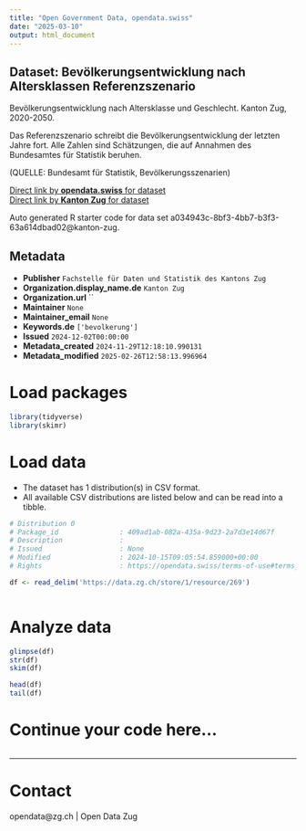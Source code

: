 ```yaml
---
title: "Open Government Data, opendata.swiss"
date: "2025-03-10"
output: html_document
---
```


## Dataset: Bevölkerungsentwicklung nach Altersklassen Referenzszenario

Bevölkerungsentwicklung nach Altersklasse und Geschlecht. Kanton Zug, 2020-2050.

Das Referenzszenario schreibt die Bevölkerungsentwicklung der letzten Jahre fort. Alle Zahlen sind Schätzungen, die auf Annahmen des Bundesamtes für Statistik beruhen.


(QUELLE: Bundesamt für Statistik, Bevölkerungsszenarien)

[Direct link by **opendata.swiss** for dataset](https://opendata.swiss/de/dataset/szenarien-der-zukunftigen-bevolkerungsentwicklung)<br>
[Direct link by **Kanton Zug** for dataset](https://www.zg.ch/behoerden/gesundheitsdirektion/statistikfachstelle/themen/01bevoelkerungszahlen/zukuenftige-bevoelkerungsentwicklung)

Auto generated R starter code for data set a034943c-8bf3-4bb7-b3f3-63a614dbad02@kanton-zug.

## Metadata

- **Publisher** `Fachstelle für Daten und Statistik des Kantons Zug`
- **Organization.display_name.de** `Kanton Zug`
- **Organization.url** ``
- **Maintainer** `None`
- **Maintainer_email** `None`
- **Keywords.de** `['bevolkerung']`
- **Issued** `2024-12-02T00:00:00`
- **Metadata_created** `2024-11-29T12:18:10.990131`
- **Metadata_modified** `2025-02-26T12:58:13.996964`


# Load packages

```r

library(tidyverse)
library(skimr)

```

# Load data

-   The dataset has 1 distribution(s) in CSV format.
-   All available CSV distributions are listed below and can be read into a tibble.

```r

# Distribution 0
# Package_id               : 409ad1ab-082a-435a-9d23-2a7d3e14d67f
# Description              : 
# Issued                   : None
# Modified                 : 2024-10-15T09:05:54.859000+00:00
# Rights                   : https://opendata.swiss/terms-of-use#terms_open

df <- read_delim('https://data.zg.ch/store/1/resource/269')



```

# Analyze data

```r

glimpse(df)
str(df)
skim(df)

head(df)
tail(df)

```

# Continue your code here...

```r

```

------------------------------------------------------------------------

# Contact

opendata@zg.ch | Open Data Zug
